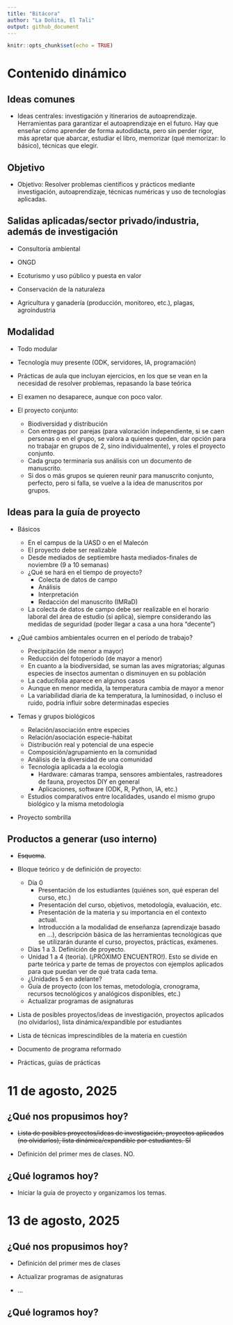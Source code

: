 ```yaml
---
title: "Bitácora"
author: "La Doñita, El Tali"
output: github_document
---
```


```r
knitr::opts_chunk$set(echo = TRUE)
```

# Contenido dinámico

## Ideas comunes

- Ideas centrales: investigación y itinerarios de autoaprendizaje. Herramientas para garantizar el autoaprendizaje en el futuro. Hay que enseñar cómo aprender de forma autodidacta, pero sin perder rigor, más apretar que abarcar, estudiar el libro, memorizar (qué memorizar: lo básico), técnicas que elegir.

## Objetivo

- Objetivo: Resolver problemas científicos y prácticos mediante investigación, autoaprendizaje, técnicas numéricas y uso de tecnologías aplicadas. 

## Salidas aplicadas/sector privado/industria, además de investigación

- Consultoría ambiental

- ONGD

- Ecoturismo y uso público y puesta en valor

- Conservación de la naturaleza

- Agricultura y ganadería (producción, monitoreo, etc.), plagas, agroindustria

## Modalidad

- Todo modular

- Tecnología muy presente (ODK, servidores, IA, programación)

- Prácticas de aula que incluyan ejercicios, en los que se vean en la necesidad de resolver problemas, repasando la base teórica

- El examen no desaparece, aunque con poco valor.

- El proyecto conjunto:
  - Biodiversidad y distribución 
  - Con entregas por parejas (para valoración independiente, si se caen personas o en el grupo, se valora a quienes queden, dar opción para no trabajar en grupos de 2, sino individualmente), y roles el proyecto conjunto.
  - Cada grupo terminaría sus análisis con un documento de manuscrito.
  - Si dos o más grupos se quieren reunir para manuscrito conjunto, perfecto, pero si falla, se vuelve a la idea de manuscritos por grupos.

## Ideas para la guía de proyecto

<!-- - ¿Qué se espera del proyecto? -->

<!--   - Que los estudiantes aprendan a trabajar en equipo, a organizarse, a planificar, a realizar una colecta de datos de campo, a analizar e interpretar los datos, y a redactar un manuscrito científico. -->
<!--   - Que los estudiantes aprendan a utilizar herramientas tecnológicas para la colecta y análisis de datos. -->
<!--   - Que los estudiantes desarrollen habilidades de comunicación científica. -->


- Básicos

  - En el campus de la UASD o en el Malecón
  - El proyecto debe ser realizable
  - Desde mediados de septiembre hasta mediados-finales de noviembre (9 a 10 semanas)
  - ¿Qué se hará en el tiempo de proyecto?
    - Colecta de datos de campo
    - Análisis
    - Interpretación
    - Redacción del manuscrito (IMRaD)
  - La colecta de datos de campo debe ser realizable en el horario laboral del área de estudio (si aplica), siempre considerando las medidas de seguridad (poder llegar a casa a una hora "decente")

- ¿Qué cambios ambientales ocurren en el período de trabajo?

  - Precipitación (de menor a mayor)
  - Reducción del fotoperiodo (de mayor a menor)
  - En cuanto a la biodiversidad, se suman las aves migratorias; algunas especies de insectos aumentan o disminuyen en su población
  - La caducifolia aparece en algunos casos
  - Aunque en menor medida, la temperatura cambia de mayor a menor
  - La variabilidad diaria de ka temperatura, la luminosidad, o incluso el ruido, podría influir sobre determinadas especies

- Temas y grupos biológicos

  - Relación/asociación entre especies
  - Relación/asociación especie-hábitat
  - Distribución real y potencial de una especie
  - Composición/agrupamiento en la comunidad
  - Análisis de la diversidad de una comunidad
  - Tecnología aplicada a la ecología
    - Hardware: cámaras trampa, sensores ambientales, rastreadores de fauna, proyectos DIY en general
    - Aplicaciones, software (ODK, R, Python, IA, etc.)
  - Estudios comparativos entre localidades, usando el mismo grupo biológico y la misma metodología
  
- Proyecto sombrilla

## Productos a generar (uso interno)

- ~~Esquema~~.

- Bloque teórico y de definición de proyecto:

  - Día 0
    - Presentación de los estudiantes (quiénes son, qué esperan del curso, etc.)
    - Presentación del curso, objetivos, metodología, evaluación, etc.
    - Presentación de la materia y su importancia en el contexto actual.
    - Introducción a la modalidad de enseñanza (aprendizaje basado en ...), descripción básica de las herramientas tecnológicas que se utilizarán durante el curso, proyectos, prácticas, exámenes.
  - Días 1 a 3. Definición de proyecto.
  - Unidad 1 a 4 (teoría). (¡PRÓXIMO ENCUENTRO!). Esto se divide en parte teórica y parte de temas de proyectos con ejemplos aplicados para que puedan ver de qué trata cada tema.
  - ¿Unidades 5 en adelante?
  - Guía de proyecto (con los temas, metodología, cronograma, recursos tecnológicos y analógicos disponibles, etc.)
  - Actualizar programas de asignaturas
  
- Lista de posibles proyectos/ideas de investigación, proyectos aplicados (no olvidarlos), lista dinámica/expandible por estudiantes

- Lista de técnicas imprescindibles de la materia en cuestión

- Documento de programa reformado

- Prácticas, guías de prácticas

# 11 de agosto, 2025

## ¿Qué nos propusimos hoy?

- ~~Lista de posibles proyectos/ideas de investigación, proyectos aplicados (no olvidarlos), lista dinámica/expandible por estudiantes. SÍ~~

- Definición del primer mes de clases. NO.

## ¿Qué logramos hoy?

- Iniciar la guía de proyecto y organizamos los temas.

# 13 de agosto, 2025

## ¿Qué nos propusimos hoy?

- Definición del primer mes de clases

- Actualizar programas de asignaturas

- ...

## ¿Qué logramos hoy?



